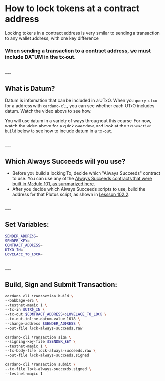 # How to lock tokens at a contract address

Locking tokens in a contract address is very similar to sending a transaction to any wallet address, with one key difference:

### When sending a transaction to a contract address, we must include DATUM in the tx-out.

<br />
---

## What is Datum?
Datum is information that can be included in a UTxO. When you `query utxo` for a address with `cardano-cli`, you can see whether each UTxO includes datum. Watch the video above to see how.

You will use datum in a variety of ways throughout this course. For now, watch the video above for a quick overview, and look at the `transaction build` below to see how to include datum in a `tx-out`.

<br />
---

## Which Always Succeeds will you use?
- Before you build a locking Tx, decide which "Always Succeeds" contract to use. You can use any of the [Always Succeeds contracts that were built in Module 101, as summarized here](/modules/101/summary).
- After you decide which Always Succeeds scripts to use, build the address for that Plutus script, as shown in [Lessson 102.2](/modules/102/1022).

<br />
---

## Set Variables:
```bash
SENDER_ADDRESS=
SENDER_KEY=
CONTRACT_ADDRESS=
UTXO_IN=
LOVELACE_TO_LOCK=
```

<br />
---

## Build, Sign and Submit Transaction:
```bash
cardano-cli transaction build \
--babbage-era \
--testnet-magic 1 \
--tx-in $UTXO_IN \
--tx-out $CONTRACT_ADDRESS+$LOVELACE_TO_LOCK \
--tx-out-inline-datum-value 1618 \
--change-address $SENDER_ADDRESS \
--out-file lock-always-succeeds.raw

cardano-cli transaction sign \
--signing-key-file $SENDER_KEY \
--testnet-magic 1 \
--tx-body-file lock-always-succeeds.raw \
--out-file lock-always-succeeds.signed

cardano-cli transaction submit \
--tx-file lock-always-succeeds.signed \
--testnet-magic 1
```


